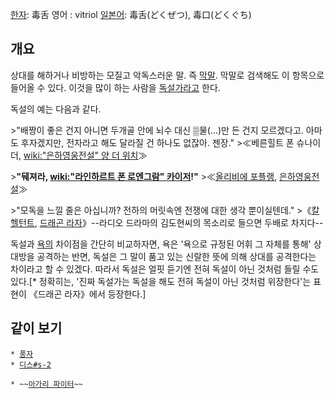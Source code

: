 [[한자]]: 毒舌
영어 : vitriol
[[일본어]]: 毒舌(どくぜつ), 毒口(どくぐち)

== 개요 ==
상대를 해하거나 비방하는 모질고 악독스러운 말. 즉 [[막말]]. 막말로 검색해도 이 항목으로 들어올 수 있다. 이것을 많이 하는 사람을 [[독설가]]라고 한다.

독설의 예는 다음과 같다.
 
>"배짱이 좋은 건지 아니면 두개골 안에 뇌수 대신 ▒물(...)만 든 건지 모르겠다고. 아마도 후자겠지만, 전자라고 해도 달라질 건 하나도 없잖아. 젠장."
>≪베른힐트 폰 슈나이더, [[wiki:"은하영웅전설" 양 더 위치]]≫

>'''"뒈져라, [[wiki:"라인하르트 폰 로엔그람" 카이저]]!"'''
>≪[[올리비에 포플랭]], [[은하영웅전설]]≫

>"모독을 느낄 줄은 아십니까?  전하의 머릿속엔 전쟁에 대한 생각 뿐이실텐데."
>《[[칼 헬턴트]], [[드래곤 라자]]》--라디오 드라마의 김도현씨의 목소리로 들으면 두배로 차지다--

독설과 [[욕]]의 차이점을 간단히 비교하자면, 욕은 '욕으로 규정된 어휘 그 자체를 통해' 상대방을 공격하는 반면, 독설은 그 말이 품고 있는 신랄한 뜻에 의해 상대를 공격한다는 차이라고 할 수 있겠다. 따라서 독설은 얼핏 듣기엔 전혀 독설이 아닌 것처럼 들릴 수도 있다.[* 정확히는, '진짜 독설가는 독설을 해도 전혀 독설이 아닌 것처럼 위장한다'는 표현이 《드래곤 라자》에서 등장한다.]

== 같이 보기 ==
 * [[풍자]]
 * [[디스#s-2]]

 * ~~[[아가리 파이터]]~~

